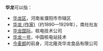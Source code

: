 '''华龙'''可以指：
* [[华龙区|华龙区]]，河南省濮阳市市辖区
* [[华龙_(作家)|华龙 (作家)]]（约1890—1929年），南社社友
*[[华龙国际|华龙国际]]，核电技术公司
*[[华龙一号|华龙一号]]，中国核电站技术
*[[今麦郎|今麦郎]]的前身，河北隆尧华龙食品有限公司

{{disambig}}